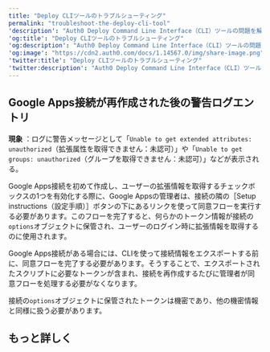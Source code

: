 ---
title: "Deploy CLIツールのトラブルシューティング"
permalink: "troubleshoot-the-deploy-cli-tool"
'description': "Auth0 Deploy Command Line Interface（CLI）ツールの問題を解決する方法について説明します。"
'og:title': "Deploy CLIツールのトラブルシューティング"
'og:description': "Auth0 Deploy Command Line Interface（CLI）ツールの問題を解決する方法について説明します。"
'og:image': "https://cdn2.auth0.com/docs/1.14567.0/img/share-image.png"
'twitter:title': "Deploy CLIツールのトラブルシューティング"
'twitter:description': "Auth0 Deploy Command Line Interface（CLI）ツールの問題を解決する方法について説明します。"
---

## Google Apps接続が再作成された後の警告ログエントリ

**現象** ：ログに警告メッセージとして「`Unable to get extended attributes: unauthorized`（拡張属性を取得できません：未認可）」や「`Unable to get groups: unauthorized`（グループを取得できません：未認可）」などが表示される。

Google Apps接続を初めて作成し、ユーザーの拡張情報を取得するチェックボックスの1つを有効化する際に、Google Appsの管理者は、接続の隣の［Setup instructions（設定手順）］ボタンの下にあるリンクを使って同意フローを実行する必要があります。このフローを完了すると、何らかのトークン情報が接続の`options`オブジェクトに保管され、ユーザーのログイン時に拡張情報を取得するのに使用されます。

Google Apps接続がある場合には、CLIを使って接続情報をエクスポートする前に、同意フローを完了する必要があります。そうすることで、エクスポートされたスクリプトに必要なトークンが含まれ、接続を再作成するたびに管理者が同意フローを処理する必要がなくなります。

<Warning>

接続の`options`オブジェクトに保管されたトークンは機密であり、他の機密情報と同様に扱う必要があります。

</Warning>

## もっと詳しく